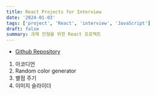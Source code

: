 ```yaml
---
title: React Projects for Interview
date: '2024-01-03'
tags: ['project', 'React', 'interview', 'JavaScript']
draft: false
summary: 과제 전형을 위한 React 프로젝트
---
```


- [Github Repository](https://github.com/Valentin1495/React-Projects-for-Interview)

1. 아코디언
2. Random color generator
3. 별점 주기
4. 이미지 슬라이더